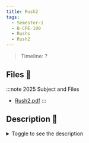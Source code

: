 ```yaml
---
title: Rush2
tags:
  - Semester-1
  - B-CPE-100
  - Rushs
  - Rush2
---
```

> Timeline: ?


## Files 📂

:::note 2025 Subject and Files
- [Rush2.pdf](https://github.com/Studio-17/Epitech-Subjects/raw/main/Semester-1/B-CPE-100/Rushs/Rush2/Rush2.pdf)
:::

## Description 📖
<details>
  <summary>Toggle to see the description</summary>
  <div>
<details>
<summary> Tests de la moulinette </summary>
<table align="center">
    <thead>
    <tr>
        <td colSpan={3} align="center"><strong>MOULINETTE</strong></td>
    </tr>
        <tr>
            <th>SOMMAIRE</th>
            <th>NB DE TESTS</th>
            <th>DETAILS</th>
        </tr>
    </thead>
    <tbody>
        <tr>
            <td rowSpan={1}>step01</td>
            <td rowSpan={1} style="text-align: center;">1</td>
            <td>Step01</td>
        </tr>
        <tr>
            <td rowSpan={1}>step02</td>
            <td rowSpan={1} style="text-align: center;">1</td>
            <td>Step02</td>
        </tr>
        <tr>
            <td rowSpan={1}>step03</td>
            <td rowSpan={1} style="text-align: center;">1</td>
            <td>Step03</td>
        </tr>
        <tr>
            <td rowSpan={1}>step04</td>
            <td rowSpan={1} style="text-align: center;">1</td>
            <td>Step04</td>
        </tr>
    </tbody>
</table>
</details>
  </div>
</details>

